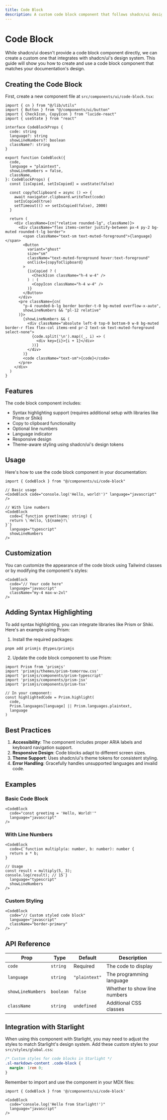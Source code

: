```yaml
---
title: Code Block
description: A custom code block component that follows shadcn/ui design principles.
---
```


# Code Block

While shadcn/ui doesn't provide a code block component directly, we can create a custom one that integrates with shadcn/ui's design system. This guide will show you how to create and use a code block component that matches your documentation's design.

## Creating the Code Block

First, create a new component file at `src/components/ui/code-block.tsx`:

```tsx
import { cn } from "@/lib/utils"
import { Button } from "@/components/ui/button"
import { CheckIcon, CopyIcon } from "lucide-react"
import { useState } from "react"

interface CodeBlockProps {
  code: string
  language?: string
  showLineNumbers?: boolean
  className?: string
}

export function CodeBlock({
  code,
  language = "plaintext",
  showLineNumbers = false,
  className,
}: CodeBlockProps) {
  const [isCopied, setIsCopied] = useState(false)

  const copyToClipboard = async () => {
    await navigator.clipboard.writeText(code)
    setIsCopied(true)
    setTimeout(() => setIsCopied(false), 2000)
  }

  return (
    <div className={cn("relative rounded-lg", className)}>
      <div className="flex items-center justify-between px-4 py-2 bg-muted rounded-t-lg border">
        <span className="text-sm text-muted-foreground">{language}</span>
        <Button
          variant="ghost"
          size="sm"
          className="text-muted-foreground hover:text-foreground"
          onClick={copyToClipboard}
        >
          {isCopied ? (
            <CheckIcon className="h-4 w-4" />
          ) : (
            <CopyIcon className="h-4 w-4" />
          )}
        </Button>
      </div>
      <pre className={cn(
        "p-4 rounded-b-lg border border-t-0 bg-muted overflow-x-auto",
        showLineNumbers && "pl-12 relative"
      )}>
        {showLineNumbers && (
          <div className="absolute left-0 top-0 bottom-0 w-8 bg-muted border-r flex flex-col items-end pr-2 text-sm text-muted-foreground select-none">
            {code.split('\n').map((_, i) => (
              <div key={i}>{i + 1}</div>
            ))}
          </div>
        )}
        <code className="text-sm">{code}</code>
      </pre>
    </div>
  )
}
```

## Features

The code block component includes:

- Syntax highlighting support (requires additional setup with libraries like Prism or Shiki)
- Copy to clipboard functionality
- Optional line numbers
- Language indicator
- Responsive design
- Theme-aware styling using shadcn/ui's design tokens

## Usage

Here's how to use the code block component in your documentation:

```tsx
import { CodeBlock } from "@/components/ui/code-block"

// Basic usage
<CodeBlock code="console.log('Hello, world!')" language="javascript" />

// With line numbers
<CodeBlock 
  code={`function greet(name: string) {
  return \`Hello, \${name}!\`
}`}
  language="typescript"
  showLineNumbers
/>
```

## Customization

You can customize the appearance of the code block using Tailwind classes or by modifying the component's styles:

```tsx
<CodeBlock
  code="// Your code here"
  language="javascript"
  className="my-4 max-w-2xl"
/>
```

## Adding Syntax Highlighting

To add syntax highlighting, you can integrate libraries like Prism or Shiki. Here's an example using Prism:

1. Install the required packages:

```bash
pnpm add prismjs @types/prismjs
```

2. Update the code block component to use Prism:

```tsx
import Prism from 'prismjs'
import 'prismjs/themes/prism-tomorrow.css'
import 'prismjs/components/prism-typescript'
import 'prismjs/components/prism-jsx'
import 'prismjs/components/prism-tsx'

// In your component:
const highlightedCode = Prism.highlight(
  code,
  Prism.languages[language] || Prism.languages.plaintext,
  language
)
```

## Best Practices

1. **Accessibility**: The component includes proper ARIA labels and keyboard navigation support.
2. **Responsive Design**: Code blocks adapt to different screen sizes.
3. **Theme Support**: Uses shadcn/ui's theme tokens for consistent styling.
4. **Error Handling**: Gracefully handles unsupported languages and invalid code.

## Examples

### Basic Code Block

```tsx
<CodeBlock
  code="const greeting = 'Hello, World!'"
  language="javascript"
/>
```

### With Line Numbers

```tsx
<CodeBlock
  code={`function multiply(a: number, b: number): number {
  return a * b;
}

// Usage
const result = multiply(5, 3);
console.log(result); // 15`}
  language="typescript"
  showLineNumbers
/>
```

### Custom Styling

```tsx
<CodeBlock
  code="// Custom styled code block"
  language="javascript"
  className="border-primary"
/>
```

## API Reference

| Prop | Type | Default | Description |
|------|------|---------|-------------|
| `code` | `string` | Required | The code to display |
| `language` | `string` | `"plaintext"` | The programming language |
| `showLineNumbers` | `boolean` | `false` | Whether to show line numbers |
| `className` | `string` | `undefined` | Additional CSS classes |

## Integration with Starlight

When using this component with Starlight, you may need to adjust the styles to match Starlight's design system. Add these custom styles to your `src/styles/global.css`:

```css
/* Custom styles for code blocks in Starlight */
.sl-markdown-content .code-block {
  margin: 1rem 0;
}
```

Remember to import and use the component in your MDX files:

```mdx
import { CodeBlock } from '@/components/ui/code-block'

<CodeBlock
  code="console.log('Hello from Starlight!')"
  language="javascript"
/>
```